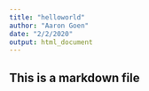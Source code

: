 ```yaml
---
title: "helloworld"
author: "Aaron Goen"
date: "2/2/2020"
output: html_document
---
```


## This is a markdown file
